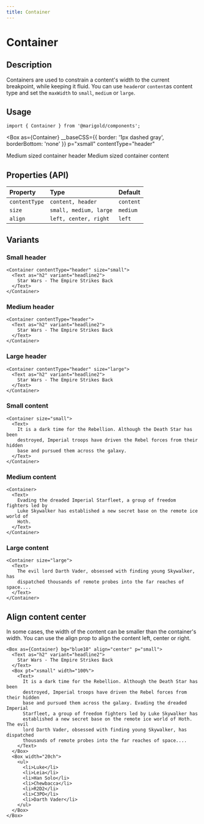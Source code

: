 ```yaml
---
title: Container
---
```



# Container

## Description

Containers are used to constrain a content's width to the current breakpoint, while keeping it fluid. You can use `header`or `content`as content type and set the `maxWidth` to `small`, `medium` or `large`.

## Usage

```tsx onlyCode
import { Container } from '@marigold/components';
```

<Box
  as={Container}
  __baseCSS={{ border: '1px dashed gray', borderBottom: 'none' }}
  p="xsmall"
  contentType="header"
>
  <Text as="h5" variant="headline5">
    Medium sized container header
  </Text>
</Box>
<Box as={Container} border="1px dashed gray" p="xsmall" height="180px">
  <Text>Medium sized container content</Text>
</Box>

## Properties (API)

| Property      | Type                   | Default   |
| :------------ | :--------------------- | :-------- |
| `contentType` | `content, header`      | `content` |
| `size`        | `small, medium, large` | `medium`  |
| `align`       | `left, center, right`  | `left`    |

## Variants

### Small header

```tsx
<Container contentType="header" size="small">
  <Text as="h2" variant="headline2">
    Star Wars - The Empire Strikes Back
  </Text>
</Container>
```

### Medium header

```tsx
<Container contentType="header">
  <Text as="h2" variant="headline2">
    Star Wars - The Empire Strikes Back
  </Text>
</Container>
```

### Large header

```tsx
<Container contentType="header" size="large">
  <Text as="h2" variant="headline2">
    Star Wars - The Empire Strikes Back
  </Text>
</Container>
```

### Small content

```tsx
<Container size="small">
  <Text>
    It is a dark time for the Rebellion. Although the Death Star has been
    destroyed, Imperial troops have driven the Rebel forces from their hidden
    base and pursued them across the galaxy.
  </Text>
</Container>
```

### Medium content

```tsx
<Container>
  <Text>
    Evading the dreaded Imperial Starfleet, a group of freedom fighters led by
    Luke Skywalker has established a new secret base on the remote ice world of
    Hoth.
  </Text>
</Container>
```

### Large content

```tsx
<Container size="large">
  <Text>
    The evil lord Darth Vader, obsessed with finding young Skywalker, has
    dispatched thousands of remote probes into the far reaches of space....
  </Text>
</Container>
```

## Align content center

In some cases, the width of the content can be smaller than the container's width. You can use the align prop to align the content left, center or right.

```tsx
<Box as={Container} bg="blue10" align="center" p="small">
  <Text as="h2" variant="headline2">
    Star Wars - The Empire Strikes Back
  </Text>
  <Box pt="xsmall" width="100%">
    <Text>
      It is a dark time for the Rebellion. Although the Death Star has been
      destroyed, Imperial troops have driven the Rebel forces from their hidden
      base and pursued them across the galaxy. Evading the dreaded Imperial
      Starfleet, a group of freedom fighters led by Luke Skywalker has
      established a new secret base on the remote ice world of Hoth. The evil
      lord Darth Vader, obsessed with finding young Skywalker, has dispatched
      thousands of remote probes into the far reaches of space....
    </Text>
  </Box>
  <Box width="20ch">
    <ul>
      <li>Luke</li>
      <li>Leia</li>
      <li>Han Solo</li>
      <li>Chewbacca</li>
      <li>R2D2</li>
      <li>C3PO</li>
      <li>Darth Vader</li>
    </ul>
  </Box>
</Box>
```
